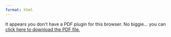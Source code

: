 ```yaml
---
format: html
---
```





```{=html}
<object data="resumeforsite.pdf" type="application/pdf" width="100%" height="100%" style="min-height:100vh;">
    <p>It appears you don't have a PDF plugin for this browser.
    No biggie... you can <a href="resumeforsite.pdf">click here to
    download the PDF file.</a></p>
</object>
```